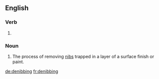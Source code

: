 ==English==

===Verb===
{{head|en}}

# {{present participle of|denib|lang=en}}

===Noun===
{{en-noun}}
# The process of removing [[nibs]] trapped in a layer of a surface finish or paint.

[[de:denibbing]]
[[fr:denibbing]]